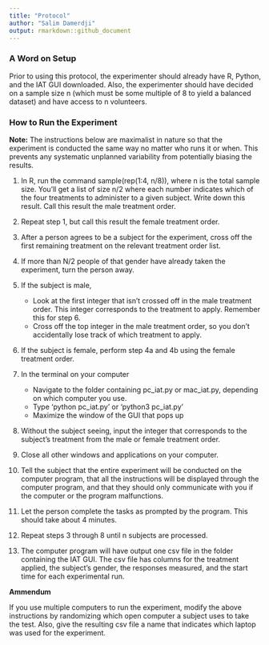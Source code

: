 ```yaml
---
title: "Protocol"
author: "Salim Damerdji"
output: rmarkdown::github_document
---
```


### A Word on Setup

Prior to using this protocol, the experimenter should already have R, Python, and the IAT GUI downloaded. Also, the experimenter should have decided on a sample size n (which must be some multiple of 8 to yield a balanced dataset) and have access to n volunteers. 

### How to Run the Experiment

**Note:** The instructions below are maximalist in nature so that the experiment is conducted the same way no matter who runs it or when. This prevents any systematic unplanned variability from potentially biasing the results.

1. In R, run the command sample(rep(1:4, n/8)), where n is the total sample size. You'll get a list of size n/2 where each number indicates which of the four treatments to administer to a given subject. Write down this result. Call this result the male treatment order.

2. Repeat step 1, but call this result the female treatment order.

3. After a person agrees to be a subject for the experiment, cross off the first remaining treatment on the relevant treatment order list. 

4. If more than N/2 people of that gender have already taken the experiment, turn the person away.

5. If the subject is male,
    * Look at the first integer that isn't crossed off in the male treatment order. This integer corresponds to the treatment to apply. Remember this for step 6.
    * Cross off the top integer in the male treatment order, so you don't accidentally lose track of which treatment to apply.

6. If the subject is female, perform step 4a and 4b using the female treatment order.

7. In the terminal on your computer
    * Navigate to the folder containing pc_iat.py or mac_iat.py, depending on which computer you use.
    * Type 'python pc_iat.py' or 'python3 pc_iat.py'
    * Maximize the window of the GUI that pops up

8. Without the subject seeing, input the integer that corresponds to the subject's treatment from the male or female treatment order.

9. Close all other windows and applications on your computer.

10. Tell the subject that the entire experiment will be conducted on the computer program, that all the instructions will be displayed through the computer program, and that they should only communicate with you if the computer or the program malfunctions.

11. Let the person complete the tasks as prompted by the program. This should take about 4 minutes.

12. Repeat steps 3 through 8 until n subjects are processed.

13. The computer program will have output one csv file in the folder containing the IAT GUI. The csv file has columns for the treatment applied, the subject's gender, the responses measured, and the start time for each experimental run.

**Ammendum**

If you use multiple computers to run the experiment, modify the above instructions by randomizing which open computer a subject uses to take the test. Also, give the resulting csv file a name that indicates which laptop was used for the experiment.


